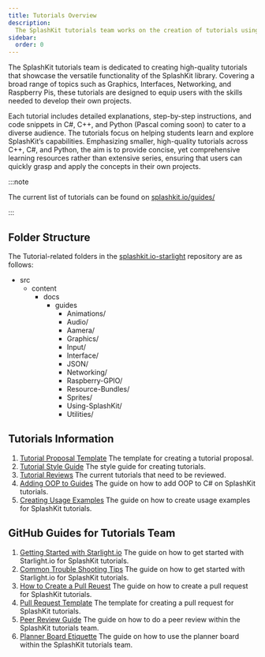 ```yaml
---
title: Tutorials Overview
description:
  The SplashKit tutorials team works on the creation of tutorials using the SplashKit library.
sidebar:
  order: 0
---
```




The SplashKit tutorials team is dedicated to creating high-quality tutorials that showcase the
versatile functionality of the SplashKit library. Covering a broad range of topics such as Graphics,
Interfaces, Networking, and Raspberry Pis, these tutorials are designed to equip users with the
skills needed to develop their own projects.

Each tutorial includes detailed explanations, step-by-step instructions, and code snippets in C#,
C++, and Python (Pascal coming soon) to cater to a diverse audience. The tutorials focus on helping
students learn and explore SplashKit’s capabilities. Emphasizing smaller, high-quality tutorials
across C++, C#, and Python, the aim is to provide concise, yet comprehensive learning resources
rather than extensive series, ensuring that users can quickly grasp and apply the concepts in their
own projects.

:::note

The current list of tutorials can be found on [splashkit.io/guides/](https://splashkit.io/guides/)

:::

## Folder Structure

The Tutorial-related folders in the
[splashkit.io-starlight](https://github.com/splashkit/splashkit.io-starlight) repository are as
follows:

<FileTree>

- src
  - content
    - docs
      - guides
        - Animations/
        - Audio/
        - Aamera/
        - Graphics/
        - Input/
        - Interface/
        - JSON/
        - Networking/
        - Raspberry-GPIO/
        - Resource-Bundles/
        - Sprites/
        - Using-SplashKit/
        - Utilities/

</FileTree>

## Tutorials Information

1. [Tutorial Proposal Template](/products/splashkit/splashkit-tutorials/documentation/1-tutorial-proposal-template)
   The template for creating a tutorial proposal.
2. [Tutorial Style Guide](/products/splashkit/splashkit-tutorials/documentation/2-tutorial-style-guide)
   The style guide for creating tutorials.
3. [Tutorial Reviews](/products/splashkit/splashkit-tutorials/documentation/3-tutorial-reviews) The
   current tutorials that need to be reviewed.
4. [Adding OOP to Guides](/products/splashkit/splashkit-tutorials/documentation/4-adding-oop) The
   guide on how to add OOP to C# on SplashKit tutorials.
5. [Creating Usage Examples](/products/splashkit/splashkit-tutorials/documentation/5-usage-examples) The
   guide on how to create usage examples for SplashKit tutorials.

## GitHub Guides for Tutorials Team

1. [Getting Started with Starlight.io](/products/splashkit/splashkit-tutorials/onboarding/01-setting-up) The
   guide on how to get started with Starlight.io for SplashKit tutorials.
2. [Common Trouble Shooting Tips](/products/splashkit/splashkit-tutorials/onboarding/02-troubleshooting)
   The guide on how to get started with Starlight.io for SplashKit tutorials.
3. [How to Create a Pull Reuest](/products/splashkit/splashkit-tutorials/onboarding/03-pull-request)
   The guide on how to create a pull request for SplashKit tutorials.
4. [Pull Request Template](/products/splashkit/splashkit-tutorials/onboarding/04-pull-request-template)
   The template for creating a pull request for SplashKit tutorials.
5. [Peer Review Guide](/products/splashkit/splashkit-tutorials/onboarding/05-peer-review) The guide
   on how to do a peer review within the SplashKit tutorials team.
6. [Planner Board Etiquette](/products/splashkit/splashkit-tutorials/onboarding/06-planner-board) The
   guide on how to use the planner board within the SplashKit tutorials team.

